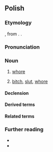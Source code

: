 {{also|dziwką}}
==Polish==

===Etymology===
{{inh+|pl|zlw-opl|dziéwka}}, from {{inh|pl|sla-pro|*děvъka}}. {{doublet|pl|dziewka|t1=girl}}.

===Pronunciation===
{{pl-p|a=Pl-dziwka.ogg}}

===Noun===
{{pl-noun|f|dim=dziweczka|aug=dziwa}}

# {{lb|pl|slang}} [[whore]] {{gl|prostitute}}
#: {{syn|pl|kurwa|prostytutka}}
# {{lb|pl|offensive}} [[bitch]], [[slut]], [[whore]]

====Declension====
{{pl-decl-noun-f}}

====Derived terms====
{{col3|pl|title=noun|dziwkarz}}

====Related terms====
{{col3|pl|title=nouns|dziewczę|dziewczyna|dziewica|dziewoja|dziewucha}}
{{col3|pl|title=adjectives|dziewczęcy|dziewczyński|dziewiczy|dziewuszy}}

===Further reading===
* {{R:pl:WSJP}}
* {{R:pl:PWN}}

{{C|pl|Female people|Prostitution}}